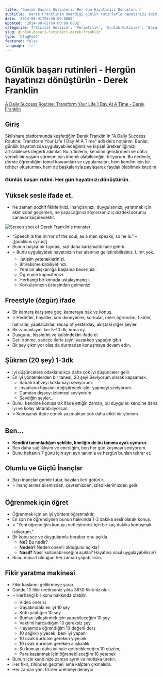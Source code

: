 ```yaml
---
title: 'Günlük Başarı Rutinleri: Her Gün Hayatınızı Dönüştürün'
subtitle: 'Derek Franklinin önerdiği günlük rutinlerle hayatınızı adım adım değiştirin'
date: '2014-08-01T00:00:00.000Z'
updated: '2014-08-01T00:00:00.000Z'
categories: ['Kişisel Gelişim', 'Verimlilik', 'Günlük Rutinler', 'Başarı']
slug: gunluk-basari-rutinleri-derek-franklin
type: 'blogPost'
featured: false
language: 'tr'
---
```


# Günlük başarı rutinleri - Hergün hayatınızı dönüştürün - Derek Franklin
[A Daily Success Routine: Transform Your Life 1 Day At A Time - Derek Franklin](https://www.skillshare.com/classes/A-Daily-Success-Routine-Transform-Your-Life-1-Day-At-A-Time/358452675/)

## Giriş
Skillshare platformunda keşfettiğim Derek Franklin'in "A Daily Success Routine: Transform Your Life 1 Day At A Time" adlı ders notlarım. Bunlar, günlük hayatımızda uygulayabileceğimiz ve kişisel üretkenliğimizi artırabilecek değerli adımlar. Bu rutinlerin, kendimi geliştirmem ve daha verimli bir yaşam sürmem için önemli olabileceğini biliyorum. Bu nedenle, derste öğrendiğim temel kavramları ve uygulamaları, hem kendim için bir rehber oluşturmak hem de başkalarıyla paylaşarak faydalı olabilmek istedim.

### Günlük başarı rutini. Her gün hayatınızı dönüştürün.

## Yüksek sesle ifade et.
- Ne zaman pozitif fikirlerinizi, inançlarınızı, duygularınızı, yaratmak için aklınızdan geçenleri, ne yapacağınızı söylerseniz içinizdeki sorunlu canavar küçülecektir.

<Image
  src="/static/images/blog/derek-franklin-monster.png"
  alt="Screen shot of Derek Franklin's monster"
  width={600}
  height={450}
/>


- “Speech is the mirror of the soul; as a man speaks, so he is.” – [[publilius syrus]]
- Bunun başka bir faydası, sizi daha karizmatik hale getirir.
- ⭐  Bunu uygulayarak hayatınızın her alanının geliştirebilirsiniz. Limit yok.
	- İletişim yeteneklerinizi.
	- Bitirebilme kabiliyetinizi.
	- Yeni bir alışkanlığa başlama becerinizi.
	- Öğrenme kapasitenizi.
	- Herhangi bir konuda ustalaşmanızı.
	- Korkularınızın üstesinden gelmenizi.

## Freestyle (özgür) ifade
- Bir kamera karşısına geç, kameraya bak ve konuş.
- ⭐  Hedefler, hayaller, son deneyimler, korkular, neler öğrendim, fikirler, hatıralar, yapılacaklar, recap of yesterday, akıştaki diğer şeyler.
- Bir zamanlayıcı kur 5-10 dk, buna uy.
- Duygunu, hisslerini ve kalbindekini ifade et
- Geri dönme, sadece ilerle (aynı yazarken yaptığın gibi)
- Bir şey çıkmıyor olsa da durmadan konuşmaya devam edin.

## Şükran (20 şey) 1-3dk
- İyi düşüncelere odaklandıkça daha çok iyi düşünceler gelir.
- En iyi yöntemlerden bir tanesi, 20 şeyi Seviyorum olarak kapsamak.
	- Sabah kahveyi koklamayı seviyorum.
	- Insanların hayatını değiştirecek işler yapmayı seviyorum.
	- Camdan dışarıyı izlemeyi seviyorum.
	- Sevdiğin şeyler...
- Bunu, kendine konuşarak ifade ettiğin zaman, bu duyguları kendine daha iyi ve kolay aktarabiliyorsun.
- ⭐  Konuşarak ifade etmek yazmaktan çok daha etkili bir yöntem.

## Ben...
- **Kendini tanımladığım şekilde, kimliğin de bu tanıma ayak uydurur.**
- Ben daha sağlıklıyım ve enerjiğim, ben her gün koşmayı seviyorum.
- Bunu haftanın 7 günü için ayrı ayrı tanımla ve hergün bunları tekrar et.

## Olumlu ve  Güçlü İnançlar
- Bazı inançlar geride tutar, bazıları ileri götürür.
- ⭐  İnançlarımız ailemizden, çevremizden, izlediklerimizden gelir.

## Öğrenmek için öğret
- Öğrenmek için en iyi yöntem öğretmektir.
- En son ne öğrendiysen bunun hakkında 1-3 dakika sesli olarak konuş.
- ⭐  "Yeni öğrendiğim konuyu netleştirmek için bir kaç dakika konuşmak istiyorum."
- Bir konu seç ve duygularınla beraber onu açıkla.
	- **Ne?** Bu nedir?
	- **Neden?** Neden önemli olduğunu açıkla?
	- **Nasıl?** Nasıl kullanabileceğini açıkla? Hayatına nasıl uygulayabilirsin?
- Bunu müsait olduğun her zaman yapabilirsin.

## Fikir yaratma makinesi
-  Fikir kaslarını gelitirmeye yarar.
-  Günde 10 fikir üretirseniz yılda 3650 fikiriniz olur.
- ⭐  Herhangi bir konu hakkında olabilir.
	-  Video önerisi
	-  Gayatımdaki en iyi 10 şey
	-  Kötü yaptığım 10 şey
	-  Bunları iyileştirmek için yapabileceğim 10 şey
	-  Vaktimi harcaıdığım 10 gereksiz şey
	-  Hayatımda öğrendiğim 10 değerli ders
	-  10 sağlıklı yiyecek, beni iyi yapan
	-  10 uzak durmam gereken yiyecek
	-  10 uzak durmam gereken alışkanlık
	-  Şu konuyu daha iyi hale getireibleceğim 10 çözüm,
	-  Para kazanmak için öğrenebileceğim 10 yetenek
-  Bunun için kendinize zaman ayrın ve mutlaka üretin.
-  Her fikir, zihinden geçmeli ama kalpten çıkmalıdır.
-  Her zaman yeni fikirler üretmeyi deneyin
